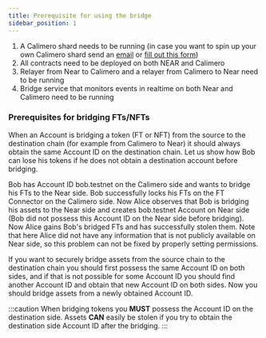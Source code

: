 ```yaml
---
title: Prerequisite for using the bridge
sidebar_position: 1
---
```



1. A Calimero shard needs to be running (in case you want to spin up your own Calimero shard send an [email](mailto:info@calimero.network) or [fill out this form](https://www.calimero.network/contact))
2. All contracts need to be deployed on both NEAR and Calimero
3. Relayer from Near to Calimero and a relayer from Calimero to Near need to be running
4. Bridge service that monitors events in realtime on both Near and Calimero need to be running

### Prerequisites for bridging FTs/NFTs

When an Account is bridging a token (FT or NFT) from the source to the destination chain (for example from Calimero to Near) it should always obtain
the same Account ID on the destination chain. Let us show how Bob can lose his tokens if he does not obtain a destination account before bridging.

Bob has Account ID bob.testnet on the Calimero side and wants to bridge his FTs to the Near side. Bob successfully locks his FTs on the
FT Connector on the Calimero side. Now Alice observes that Bob is bridging his assets to the Near side and creates bob.testnet Account on
Near side (Bob did not possess this Account ID on the Near side before bridging). Now Alice gains Bob's bridged FTs and has successfully stolen them. Note that here Alice did not have any information that is not publicly available on Near side, so this problem can not be fixed by properly setting permissions.

If you want to securely bridge assets from the source chain to the destination chain you should first possess the same Account ID on both sides, and
if that is not possible for some Account ID you should find another Account ID and obtain that new Account ID on both sides. Now you should
bridge assets from a newly obtained Account ID.

:::caution
When bridging tokens you **MUST** possess the Account ID on the destination side. Assets **CAN** easily be stolen if you try to obtain the destination side Account ID after the bridging.
:::
